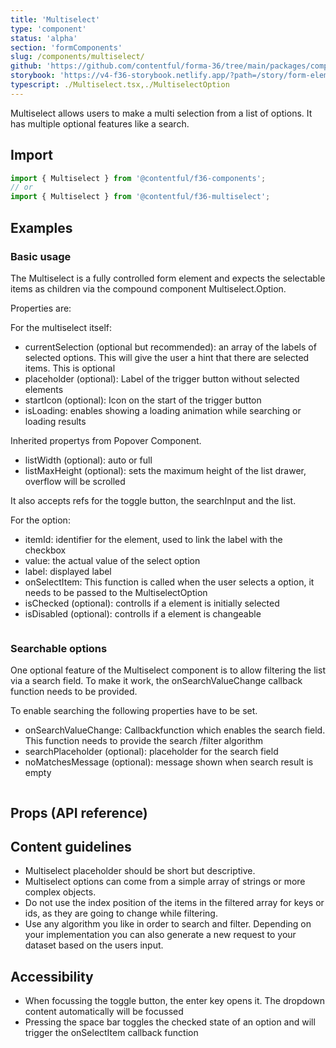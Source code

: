 ```yaml
---
title: 'Multiselect'
type: 'component'
status: 'alpha'
section: 'formComponents'
slug: /components/multiselect/
github: 'https://github.com/contentful/forma-36/tree/main/packages/components/forms/src/Multiselect'
storybook: 'https://v4-f36-storybook.netlify.app/?path=/story/form-elements-multiselect--basic'
typescript: ./Multiselect.tsx,./MultiselectOption
---
```


Multiselect allows users to make a multi selection from a list of options.
It has multiple optional features like a search.

## Import

```jsx static=true
import { Multiselect } from '@contentful/f36-components';
// or
import { Multiselect } from '@contentful/f36-multiselect';
```

## Examples

### Basic usage

The Multiselect is a fully controlled form element and expects the selectable items as children via the compound component Multiselect.Option.

Properties are:

For the multiselect itself:

- currentSelection (optional but recommended): an array of the labels of selected options. This will give the user a hint that there are selected items. This is optional
- placeholder (optional): Label of the trigger button without selected elements
- startIcon (optional): Icon on the start of the trigger button
- isLoading: enables showing a loading animation while searching or loading results

Inherited propertys from Popover Component.

- listWidth (optional): auto or full
- listMaxHeight (optional): sets the maximum height of the list drawer, overflow will be scrolled

It also accepts refs for the toggle button, the searchInput and the list.

For the option:

- itemId: identifier for the element, used to link the label with the checkbox
- value: the actual value of the select option
- label: displayed label
- onSelectItem: This function is called when the user selects a option, it needs to be passed to the MultiselectOption
- isChecked (optional): controlls if a element is initially selected
- isDisabled (optional): controlls if a element is changeable

```jsx file=./examples/MultiselectBasicUsageExample.tsx

```

### Searchable options

One optional feature of the Multiselect component is to allow filtering the list via a search field.
To make it work, the onSearchValueChange callback function needs to be provided.

To enable searching the following properties have to be set.

- onSearchValueChange: Callbackfunction which enables the search field. This function needs to provide the search /filter algorithm
- searchPlaceholder (optional): placeholder for the search field
- noMatchesMessage (optional): message shown when search result is empty

```jsx file=./examples/MultiselectBasicUsageExample.tsx

```

## Props (API reference)

<PropsTable of="Multiselect" />

## Content guidelines

- Multiselect placeholder should be short but descriptive.
- Multiselect options can come from a simple array of strings or more complex objects.
- Do not use the index position of the items in the filtered array for keys or ids, as they are going to change while filtering.
- Use any algorithm you like in order to search and filter. Depending on your implementation you can also generate a new request to your dataset based on the users input.

## Accessibility

- When focussing the toggle button, the enter key opens it. The dropdown content automatically will be focussed
- Pressing the space bar toggles the checked state of an option and will trigger the onSelectItem callback function
